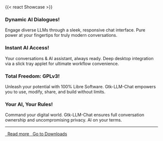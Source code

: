{{< react Showcase >}}

::: {layout-ncol=2}
::: { .wai-card.accented }
### <i class="bi bi-stars"></i> <span class="text-primary">Dynamic AI Dialogues!</span>

Engage diverse LLMs through a sleek, responsive chat interface. Pure power at your fingertips for truly modern conversations.
:::

::: { .wai-card.accented }
### <i class="bi bi-lightning-charge-fill"></i> <span class="text-primary">Instant AI Access!</span>

Your conversations & AI assistant, always ready. Deep desktop integration via a slick tray applet for ultimate workflow convenience.
:::

::: { .wai-card.accented }
### <i class="bi bi-shield-check"></i> <span class="text-primary">Total Freedom: GPLv3!</span>

Unleash your potential with 100% Libre Software. Gtk-LLM-Chat empowers you to use, modify, share, and build without limits.
:::

::: { .wai-card.accented }
### <i class="bi bi-person-lock"></i> <span class="text-primary">Your AI, Your Rules!</span>

Command your digital world. Gtk-LLM-Chat ensures full conversation ownership and uncompromising privacy. AI on your terms.
:::
:::

---

::: { .centered }
<a href="features.qmd" class="wai-button wai-button-secondary wai-button-lg" role="button">
  <i class="bi bi-file-text-fill"></i>&nbsp; Read more
</a>
<a href="downloads.qmd" class="wai-button wai-button-primary wai-button-lg" role="button">
  <i class="bi bi-download"></i>&nbsp; Go to Downloads
</a>
:::